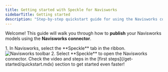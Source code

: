 ```yaml
---
title: Getting started with Speckle for Navisworks
sidebarTitle: Getting started
description: "Step-by-step quickstart guide for using the Navisworks connector"
---
```



<Versions
  app="Navisworks"
  versions="2020, 2021, 2022, 2023, 2024, 2025 & 2026"
/>



Welcome! This guide will walk you through how to **publish** your Navisworks models using the **Navisworks connector**.


<BeforeYouBegin app="Navisworks" />

<Steps>
  <Step title="Open the Navisworks connector">
    1. In Navisworks, select the **Speckle** tab in the ribbon.
    <Frame>
    <img src="/images/connectors/navisworks_toolbar.jpg" alt="Navisworks toolbar" />
    </Frame>
    2. Select **Speckle** to open the Navisworks connector.
    <DuiLogin connector="Navisworks" />
  </Step>

  <DuiPublish connector="Navisworks" />
</Steps>

<Tip>
  Check the video and steps in the [first steps](/get-started/quickstart.mdx)
  section to get started even faster!
</Tip>


<ConnectorConclusion connector="Navisworks" actions="publish" />


<LearnMore />
